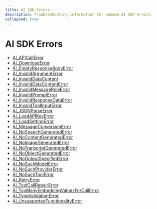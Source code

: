 ```yaml
---
title: AI SDK Errors
description: Troubleshooting information for common AI SDK errors.
collapsed: true
---
```


# AI SDK Errors

- [AI_APICallError](/docs/reference/ai-sdk-errors/ai-api-call-error)
- [AI_DownloadError](/docs/reference/ai-sdk-errors/ai-download-error)
- [AI_EmptyResponseBodyError](/docs/reference/ai-sdk-errors/ai-empty-response-body-error)
- [AI_InvalidArgumentError](/docs/reference/ai-sdk-errors/ai-invalid-argument-error)
- [AI_InvalidDataContent](/docs/reference/ai-sdk-errors/ai-invalid-data-content)
- [AI_InvalidDataContentError](/docs/reference/ai-sdk-errors/ai-invalid-data-content-error)
- [AI_InvalidMessageRoleError](/docs/reference/ai-sdk-errors/ai-invalid-message-role-error)
- [AI_InvalidPromptError](/docs/reference/ai-sdk-errors/ai-invalid-prompt-error)
- [AI_InvalidResponseDataError](/docs/reference/ai-sdk-errors/ai-invalid-response-data-error)
- [AI_InvalidToolInputError](/docs/reference/ai-sdk-errors/ai-invalid-tool-input-error)
- [AI_JSONParseError](/docs/reference/ai-sdk-errors/ai-json-parse-error)
- [AI_LoadAPIKeyError](/docs/reference/ai-sdk-errors/ai-load-api-key-error)
- [AI_LoadSettingError](/docs/reference/ai-sdk-errors/ai-load-setting-error)
- [AI_MessageConversionError](/docs/reference/ai-sdk-errors/ai-message-conversion-error)
- [AI_NoSpeechGeneratedError](/docs/reference/ai-sdk-errors/ai-no-speech-generated-error)
- [AI_NoContentGeneratedError](/docs/reference/ai-sdk-errors/ai-no-content-generated-error)
- [AI_NoImageGeneratedError](/docs/reference/ai-sdk-errors/ai-no-image-generated-error)
- [AI_NoTranscriptGeneratedError](/docs/reference/ai-sdk-errors/ai-no-transcript-generated-error)
- [AI_NoObjectGeneratedError](/docs/reference/ai-sdk-errors/ai-no-object-generated-error)
- [AI_NoOutputSpecifiedError](/docs/reference/ai-sdk-errors/ai-no-output-specified-error)
- [AI_NoSuchModelError](/docs/reference/ai-sdk-errors/ai-no-such-model-error)
- [AI_NoSuchProviderError](/docs/reference/ai-sdk-errors/ai-no-such-provider-error)
- [AI_NoSuchToolError](/docs/reference/ai-sdk-errors/ai-no-such-tool-error)
- [AI_RetryError](/docs/reference/ai-sdk-errors/ai-retry-error)
- [AI_ToolCallRepairError](/docs/reference/ai-sdk-errors/ai-tool-call-repair-error)
- [AI_TooManyEmbeddingValuesForCallError](/docs/reference/ai-sdk-errors/ai-too-many-embedding-values-for-call-error)
- [AI_TypeValidationError](/docs/reference/ai-sdk-errors/ai-type-validation-error)
- [AI_UnsupportedFunctionalityError](/docs/reference/ai-sdk-errors/ai-unsupported-functionality-error)
